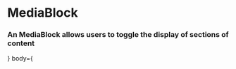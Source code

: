 
<Meta title="Blocks|MediaBlock" component={MediaBlock} />

# MediaBlock

### An MediaBlock allows users to toggle the display of sections of content

<Preview withToolbar>
  <Story name="Standard">
     <MediaBlock media={<Image
    src="https://encrypted-tbn0.gstatic.com/images?q=tbn:ANd9GcRKFattKrNRvWlq7W5k_19wjiYpmqVUFgw4vDIrgWL5l2BQuRAE"
    alt="This is alt text for this image"
  />} body={<Grid columns="1">
    <Title size="lg" weight="bold" text="Media Block" />
    <Text weight="light" text="In life you need colors. We'll put a happy little sky in here. Now we can begin working on lots of happy little things. In this world, everything can be happy. " />
  </Grid>} />
  </Story>
</Preview>

# Usage

The MediaBlock component is a set of expandable panels for showing and hiding content from the user to make the UI less crowded. The component works well on both mobile and desktop environment and it supports keyboard and screen readers too. The component supports Lumo and Material themes.

# Examples

### Types

<Preview>
  <Story name="Types">
   <Grid columns="1">
        <MediaBlock
          media={<Image
    src="https://encrypted-tbn0.gstatic.com/images?q=tbn:ANd9GcRKFattKrNRvWlq7W5k_19wjiYpmqVUFgw4vDIrgWL5l2BQuRAE"
    alt="This is alt text for this image"
  />}
          body={
            <Fragment>
              <Title size="lg" weight="bold" text="Media Block" />
              <Text weight="light" text="In life you need colors. We'll put a happy little sky in here. Now we can begin working on lots of happy little things. In this world, everything can be happy." />
            </Fragment>
          }
        />
        <MediaBlock
          media={<Image
    src="https://encrypted-tbn0.gstatic.com/images?q=tbn:ANd9GcRKFattKrNRvWlq7W5k_19wjiYpmqVUFgw4vDIrgWL5l2BQuRAE"
    alt="This is alt text for this image"
  />}
          body={
            <Fragment>
              <Title size="lg" weight="bold" text="Media Block (isReversed)" />
              <Text weight="light" text="In life you need colors. We'll put a happy little sky in here. Now we can begin working on lots of happy little things. In this world, everything can be happy." />
            </Fragment>
          }
          isReversed
        />
        <MediaBlock
          media={<Image
    src="https://encrypted-tbn0.gstatic.com/images?q=tbn:ANd9GcRKFattKrNRvWlq7W5k_19wjiYpmqVUFgw4vDIrgWL5l2BQuRAE"
    alt="This is alt text for this image"
  />}
          body={
            <Fragment>
              <Title size="lg" weight="bold" text="Media Block - Vertical" />
              <Text weight="light" text="In life you need colors. We'll put a happy little sky in here. Now we can begin working on lots of happy little things. In this world, everything can be happy." />
            </Fragment>
          }
          align="vertical"
        />
        <MediaBlock
          media={<Image
    src="https://encrypted-tbn0.gstatic.com/images?q=tbn:ANd9GcRKFattKrNRvWlq7W5k_19wjiYpmqVUFgw4vDIrgWL5l2BQuRAE"
    alt="This is alt text for this image"
  />}
          body={
            <Fragment>
              <Title size="lg" weight="bold" text="Media Block - Vertical (isReversed)" />
              <Text weight="light" text="In life you need colors. We'll put a happy little sky in here. Now we can begin working on lots of happy little things. In this world, everything can be happy." />
            </Fragment>
          }
          align="vertical"
          isReversed
        />
        <MediaBlock
          media={<Image
    src="https://encrypted-tbn0.gstatic.com/images?q=tbn:ANd9GcRKFattKrNRvWlq7W5k_19wjiYpmqVUFgw4vDIrgWL5l2BQuRAE"
    alt="This is alt text for this image"
  />}
          body={
            <Fragment>
              <Title size="lg" weight="bold" text="Media Block - Inline" />
              <Text weight="light" text="In life you need colors. We'll put a happy little sky in here. Now we can begin working on lots of happy little things. In this world, everything can be happy." />
            </Fragment>
          }
          align="inline"
        />
        <MediaBlock
          media={<Image
    src="https://encrypted-tbn0.gstatic.com/images?q=tbn:ANd9GcRKFattKrNRvWlq7W5k_19wjiYpmqVUFgw4vDIrgWL5l2BQuRAE"
    alt="This is alt text for this image"
  />}
          body={
            <Fragment>
              <Title size="lg" weight="bold" text="Media Block - Inline (isReversed)" />
              <Text weight="light" text="In life you need colors. We'll put a happy little sky in here. Now we can begin working on lots of happy little things. In this world, everything can be happy." />
            </Fragment>
          }
          align="inline"
          isReversed
        />
      </Grid>
  </Story>
</Preview>



## Props

<Props of={MediaBlock} />